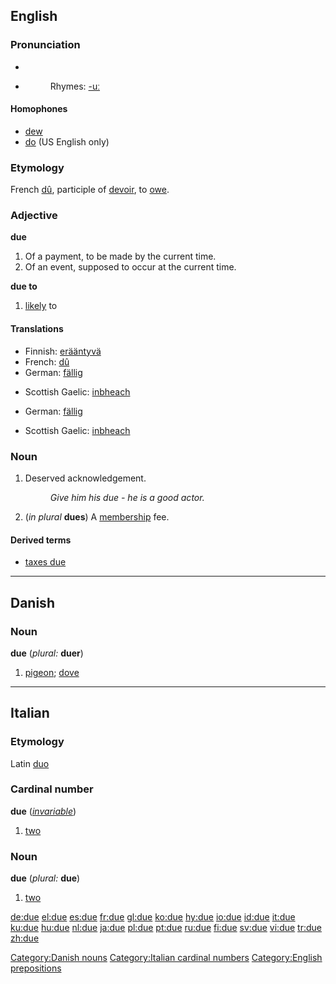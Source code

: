 ==English==

{{rank|opportunity|lines|personal|794|due|Henry|society|boat}}

===Pronunciation===
*{{IPA|/djuː/}}
*{{audio|en-us-due.ogg|Audio (US)}}
*:Rhymes: [[Rhymes:English:-uː|-uː]]
====Homophones====
*[[dew]] 
*[[do]] (US English only)
===Etymology===
French [[dû]], participle of [[devoir]], to [[owe]].
===Adjective===
'''due''' {{notcomp}}

#Of a payment, to be made by the current time.
#Of an event, supposed to occur at the current time.

'''due to'''
#[[likely]] to

====Translations====
{{trans-top|Of a payment, to be made by the current time}}
*Finnish: [[erääntyvä]]
*French: [[dû]]
*German: [[fällig]]
{{trans-mid}}
*Scottish Gaelic: [[inbheach]]
{{trans-bottom}}

{{trans-top|Of an event, supposed to occur at the current time}}
*German: [[fällig]]
{{trans-mid}}
*Scottish Gaelic: [[inbheach]]
{{trans-bottom}}

===Noun===
{{en-noun}}

#Deserved acknowledgement.
#:''Give him his due - he is a good actor.''
#(''in plural'' '''dues''') A [[membership]] fee.

====Derived terms====
*[[taxes due]]

----

==Danish==
===Noun===
'''due''' (''plural:'' '''duer''')

#[[pigeon]]; [[dove]]

[[Category:Danish nouns]]

----
==Italian==
===Etymology===
Latin [[duo]]
===Cardinal number===
'''due''' (''[[invariable]]'')

#[[two]]

[[Category:Italian cardinal numbers]]

<!--do not put non-English translations in foreign-language entries-->

===Noun===
'''due''' {{m}} (''plural:'' '''due''') <!--sic-->

#[[two]]

[[Category:English prepositions]]

[[de:due]]
[[el:due]]
[[es:due]]
[[fr:due]]
[[gl:due]]
[[ko:due]]
[[hy:due]]
[[io:due]]
[[id:due]]
[[it:due]]
[[ku:due]]
[[hu:due]]
[[nl:due]]
[[ja:due]]
[[pl:due]]
[[pt:due]]
[[ru:due]]
[[fi:due]]
[[sv:due]]
[[vi:due]]
[[tr:due]]
[[zh:due]]
